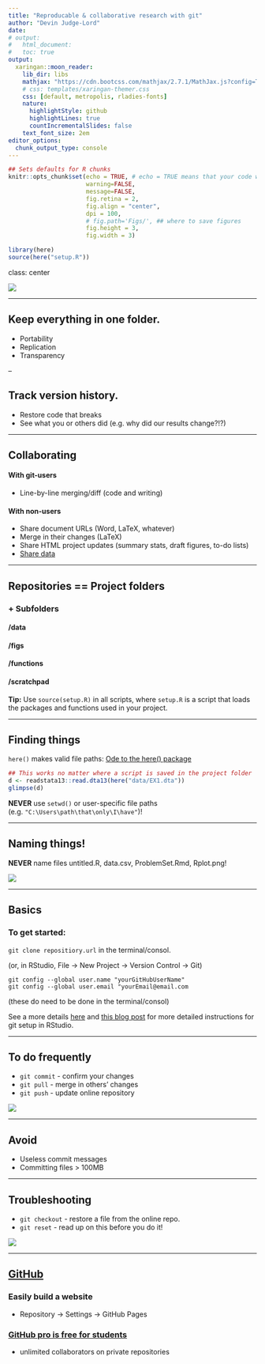 ```yaml
---
title: "Reproducable & collaborative research with git"
author: "Devin Judge-Lord"
date: 
# output: 
#   html_document:
#   toc: true
output:
  xaringan::moon_reader:
    lib_dir: libs
    mathjax: "https://cdn.bootcss.com/mathjax/2.7.1/MathJax.js?config=TeX-AMS_HTML"
    # css: templates/xaringan-themer.css
    css: [default, metropolis, rladies-fonts]
    nature:
      highlightStyle: github
      highlightLines: true
      countIncrementalSlides: false
    text_font_size: 2em
editor_options: 
  chunk_output_type: console
---
```


```r
## Sets defaults for R chunks
knitr::opts_chunk$set(echo = TRUE, # echo = TRUE means that your code will show
                      warning=FALSE,
                      message=FALSE,
                      fig.retina = 2,
                      fig.align = "center", 
                      dpi = 100,
                      # fig.path='Figs/', ## where to save figures
                      fig.height = 3,
                      fig.width = 3)

library(here)
source(here("setup.R"))
```
class: center

![](Figs/git-fire.png)

---

## Keep everything in one folder.
- Portability
- Replication
- Transparency

--

## Track version history.
- Restore code that breaks
- See what you or others did (e.g. why did our results change?!?)

---

## Collaborating 

#### With git-users 
- Line-by-line merging/diff (code and writing)

#### With non-users 
- Share document URLs (Word, LaTeX, whatever)
- Merge in their changes (LaTeX)
- Share HTML project updates (summary stats, draft figures, to-do lists)
- [Share data](https://github.com/jtleek/datasharing)

---

## Repositories == Project folders

### + Subfolders
#### /data
#### /figs
#### /functions
#### /scratchpad

**Tip:** Use `source(setup.R)` in all scripts, where `setup.R` is a script that loads the packages and functions used in your project.

---

## Finding things
`here()` makes valid file paths: [Ode to the here() package](https://github.com/jennybc/here_here) 

```r
## This works no matter where a script is saved in the project folder
d <- readstata13::read.dta13(here("data/EX1.dta"))
glimpse(d)
```

**NEVER** use `setwd()` or user-specific file paths (e.g. `"C:\Users\path\that\only\I\have"`)!

---

## Naming things!

**NEVER** name files untitled.R, data.csv, ProblemSet.Rmd, Rplot.png!

<img style="float: center;" src="Figs/naming-animals.png">

---

## Basics 

### To get started:
`git clone repositiory.url` in the terminal/consol.

(or, in RStudio, File -> New Project -> Version Control -> Git)

```{}
git config --global user.name "yourGitHubUserName"
git config --global user.email "yourEmail@email.com
```

(these do need to be done in the terminal/consol)

See a more details [here](http://r-pkgs.had.co.nz/git.html) and [this blog post](https://www.r-bloggers.com/rstudio-and-github/) for more detailed instructions for git setup in RStudio.

---

## To do frequently
- `git commit` - confirm your changes
- `git pull` - merge in others' changes
- `git push` - update online repository

![](https://imgs.xkcd.com/comics/git_commit.png)


---

## Avoid
- Useless commit messages
- Committing files > 100MB

---

## Troubleshooting
- `git checkout` - restore a file from the online repo.
- `git reset` - read up on this before you do it! 


![](https://imgs.xkcd.com/comics/git.png)


---

## [GitHub](https://GitHub.com)
### Easily build a website
- Repository -> Settings -> GitHub Pages

### [GitHub pro is free for students](https://education.github.com/pack)
- unlimited collaborators on private repositories
